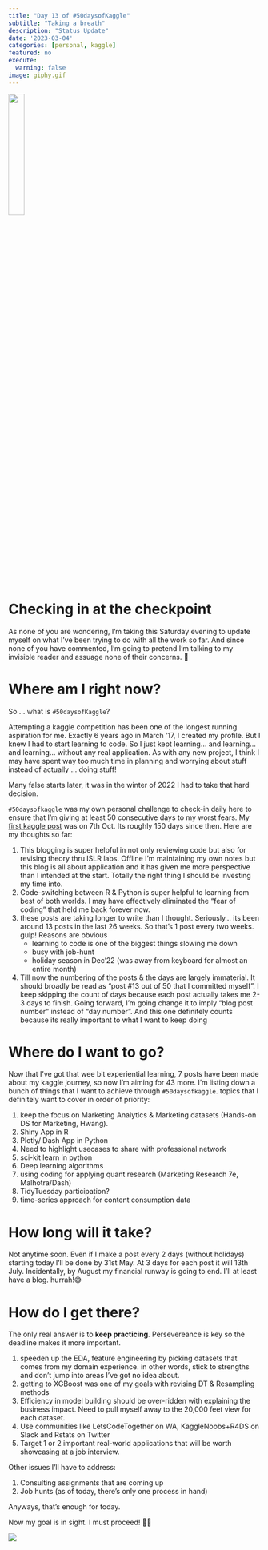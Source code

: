 ```yaml
---
title: "Day 13 of #50daysofKaggle"
subtitle: "Taking a breath"
description: "Status Update"
date: '2023-03-04'
categories: [personal, kaggle]
featured: no
execute:
  warning: false
image: giphy.gif
---
```


![](/posts/2023-03-04-day-13-of-50daysofkaggle/lost_map.gif){fig-align="center" width="25%"}

# Checking in at the checkpoint

As none of you are wondering, I'm taking this Saturday evening to update myself on what I've been trying to do with all the work so far. And since none of you have commented, I'm going to pretend I'm talking to my invisible reader and assuage none of their concerns. 🙈

# Where am I right now?

So ... what is `#50daysofKaggle`?

Attempting a kaggle competition has been one of the longest running aspiration for me. Exactly 6 years ago in March '17, I created my profile. But I knew I had to start learning to code. So I just kept learning... and learning... and learning... without any real application. As with any new project, I think I may have spent way too much time in planning and worrying about stuff instead of actually ... doing stuff!

Many false starts later, it was in the winter of 2022 I had to take that hard decision.

`#50daysofkaggle` was my own personal challenge to check-in daily here to ensure that I'm giving at least 50 consecutive days to my worst fears. My [first kaggle post](https://www.ds-ramakant.com/posts/2022-10-07-day-1-of-50daysofkaggle/index.en.html) was on 7th Oct. Its roughly 150 days since then. Here are my thoughts so far:

1.  This blogging is super helpful in not only reviewing code but also for revising theory thru ISLR labs. Offline I'm maintaining my own notes but this blog is all about application and it has given me more perspective than I intended at the start. Totally the right thing I should be investing my time into.
2.  Code-switching between R & Python is super helpful to learning from best of both worlds. I may have effectively eliminated the "fear of coding" that held me back forever now.
3.  these posts are taking longer to write than I thought. Seriously... its been around 13 posts in the last 26 weeks. So that's 1 post every two weeks. gulp! Reasons are obvious
    -   learning to code is one of the biggest things slowing me down
    -   busy with job-hunt
    -   holiday season in Dec'22 (was away from keyboard for almost an entire month)
4.  Till now the numbering of the posts & the days are largely immaterial. It should broadly be read as "post #13 out of 50 that I committed myself". I keep skipping the count of days because each post actually takes me 2-3 days to finish. Going forward, I'm going change it to imply "blog post number" instead of "day number". And this one definitely counts because its really important to what I want to keep doing

# Where do I want to go?

Now that I've got that wee bit experiential learning, 7 posts have been made about my kaggle journey, so now I'm aiming for 43 more. I'm listing down a bunch of things that I want to achieve through `#50daysofkaggle`. topics that I definitely want to cover in order of priority:

1.  keep the focus on Marketing Analytics & Marketing datasets (Hands-on DS for Marketing, Hwang).
2.  Shiny App in R
3.  Plotly/ Dash App in Python
4.  Need to highlight usecases to share with professional network
5.  sci-kit learn in python
6.  Deep learning algorithms
7.  using coding for applying quant research (Marketing Research 7e, Malhotra/Dash)
8.  TidyTuesday participation?
9.  time-series approach for content consumption data

# How long will it take?

Not anytime soon. Even if I make a post every 2 days (without holidays) starting today I'll be done by 31st May. At 3 days for each post it will 13th July. Incidentally, by August my financial runway is going to end. I'll at least have a blog. hurrah!😅

# How do I get there?

The only real answer is to **keep practicing**. Persevereance is key so the deadline makes it more important.

1.  speeden up the EDA, feature engineering by picking datasets that comes from my domain experience. in other words, stick to strengths and don't jump into areas I've got no idea about.
2.  getting to XGBoost was one of my goals with revising DT & Resampling methods
3.  Efficiency in model building should be over-ridden with explaining the business impact. Need to pull myself away to the 20,000 feet view for each dataset.
4.  Use communities like LetsCodeTogether on WA, KaggleNoobs+R4DS on Slack and Rstats on Twitter
5.  Target 1 or 2 important real-world applications that will be worth showcasing at a job interview.

Other issues I'll have to address:

1.  Consulting assignments that are coming up
2.  Job hunts (as of today, there's only one process in hand)

Anyways, that's enough for today.

Now my goal is in sight. I must proceed! 🏃‍♂️

![](https://media.giphy.com/media/eiR8WW0nW5RzhzS70i/giphy-downsized.gif){fig-align="center"}
